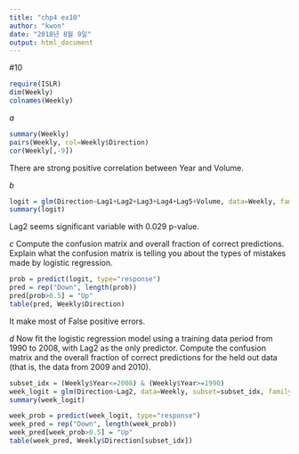 ```yaml
---
title: "chp4 ex10"
author: "kwon"
date: "2018년 8월 9일"
output: html_document
---
```

#10
```r
require(ISLR)
dim(Weekly)
colnames(Weekly)
```

*a*
```r
summary(Weekly)
pairs(Weekly, col=Weekly$Direction)
cor(Weekly[,-9])
```
There are strong positive correlation between Year and Volume.

*b*
```r
logit = glm(Direction~Lag1+Lag2+Lag3+Lag4+Lag5+Volume, data=Weekly, family="binomial")
summary(logit)
```
Lag2 seems significant variable with 0.029 p-value.

*c* Compute the confusion matrix and overall fraction of correct
predictions. Explain what the confusion matrix is telling you
about the types of mistakes made by logistic regression.
```r
prob = predict(logit, type="response")
pred = rep("Down", length(prob))
pred[prob>0.5] = "Up"
table(pred, Weekly$Direction)
```
It make most of False positive errors.

*d* 
Now fit the logistic regression model using a training data period
from 1990 to 2008, with Lag2 as the only predictor. Compute the
confusion matrix and the overall fraction of correct predictions
for the held out data (that is, the data from 2009 and 2010).

```r
subset_idx = (Weekly$Year<=2008) & (Weekly$Year>=1990)
week_logit = glm(Direction~Lag2, data=Weekly, subset=subset_idx, family="binomial")
summary(week_logit)
```
```r
week_prob = predict(week_logit, type="response")
week_pred = rep("Down", length(week_prob))
week_pred[week_prob>0.5] = "Up"
table(week_pred, Weekly$Direction[subset_idx])
```


















